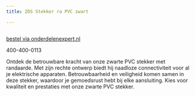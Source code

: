 ```yaml
---
title: ZOS Stekker ra PVC zwart

---
```



<Image src={imageProduct} width={imageProduct.width} alt="" />

[bestel via onderdelenexpert.nl](https://www.onderdelenexpert.nl/zos-stekker-ra-pvc-zwart-33108)

400-400-0113

Ontdek de betrouwbare kracht van onze zwarte PVC stekker met randaarde. Met zijn rechte ontwerp biedt hij naadloze connectiviteit voor al je elektrische apparaten. Betrouwbaarheid en veiligheid komen samen in deze stekker, waardoor je gemoedsrust hebt bij elke aansluiting. Kies voor kwaliteit en prestaties met onze zwarte PVC stekker.
